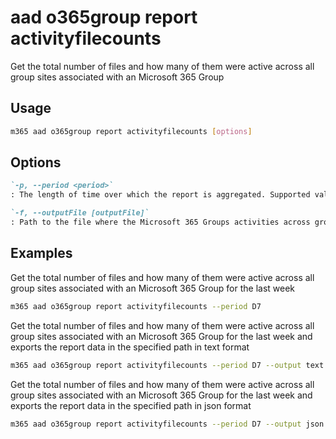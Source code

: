 
# aad o365group report activityfilecounts

Get the total number of files and how many of them were active across all group sites associated with an Microsoft 365 Group

## Usage

```sh
m365 aad o365group report activityfilecounts [options]
```

## Options

```md defintion-list
`-p, --period <period>`
: The length of time over which the report is aggregated. Supported values `D7`, `D30`, `D90`, `D180`

`-f, --outputFile [outputFile]`
: Path to the file where the Microsoft 365 Groups activities across group workloads report should be stored in
```

<Global />

## Examples

Get the total number of files and how many of them were active across all group sites associated with an Microsoft 365 Group for the last week

```sh
m365 aad o365group report activityfilecounts --period D7
```

Get the total number of files and how many of them were active across all group sites associated with an Microsoft 365 Group for the last week and exports the report data in the specified path in text format

```sh
m365 aad o365group report activityfilecounts --period D7 --output text > "o365groupactivityfilecounts.txt"
```

Get the total number of files and how many of them were active across all group sites associated with an Microsoft 365 Group for the last week and exports the report data in the specified path in json format

```sh
m365 aad o365group report activityfilecounts --period D7 --output json > "o365groupactivityfilecounts.json"
```
